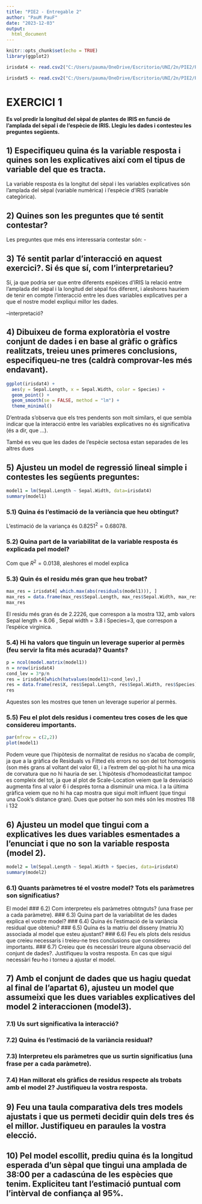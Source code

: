 ```yaml
---
title: "PIE2 - Entregable 2"
author: "PauM PauF"
date: "2023-12-03"
output: 
  html_document
---
```


```r
knitr::opts_chunk$set(echo = TRUE)
library(ggplot2)

irisdat4 <- read.csv2("C:/Users/pauma/OneDrive/Escritorio/UNI/2n/PIE2/PIE2Entr2/irisdat4.csv", stringsAsFactors=TRUE)

irisdat5 <- read.csv2("C:/Users/pauma/OneDrive/Escritorio/UNI/2n/PIE2/PIE2Entr2/irisdat5.csv", stringsAsFactors=TRUE)
```


# EXERCICI 1

**Es vol predir la longitud del sèpal de plantes de IRIS en funció de l’amplada del sèpal i de l’espècie
de IRIS. Llegiu les dades i contesteu les preguntes següents. **

## 1) Especifiqueu quina és la variable resposta i quines son les explicatives així com el tipus de variable del que es tracta.

La variable resposta és la longitut del sèpal i les variables explicatives són l'amplada del sèpal (variable numèrica) i l'espècie d'IRIS (variable categòrica).


## 2) Quines son les preguntes que té sentit contestar? 

Les preguntes que més ens interessaria contestar són:
  - 


## 3) Té sentit parlar d’interacció en aquest exercici?. Si és que sí, com l’interpretarieu?

Sí, ja que podria ser que entre diferents espèices d'IRIS la relació entre l'amplada del sèpal i la longitud del sèpal fos diferent, i aleshores hauriem de tenir en compte l'interacció entre les dues variables explicatives per a que el nostre model expliqui millor les dades.

--interpretació?


## 4) Dibuixeu de forma exploratòria el vostre conjunt de dades i en base al gràfic o gràfics realitzats, treieu unes primeres conclusions, especifiqueu-ne tres (caldrà comprovar-les més endavant).

```r
 
ggplot(irisdat4) + 
  aes(y = Sepal.Length, x = Sepal.Width, color = Species) + 
  geom_point() + 
  geom_smooth(se = FALSE, method = "lm") + 
  theme_minimal()
```

D'entrada s'observa que els tres pendents son molt similars, el que sembla indicar que la interacció entre les variables explicatives no és significativa (és a dir, que ...).

També es veu que les dades de l'espècie sectosa estan separades de les altres dues



## 5) Ajusteu un model de regressió lineal simple i contestes les següents preguntes:

```r
model1 = lm(Sepal.Length ~ Sepal.Width, data=irisdat4)
summary(model1)

```

### 5.1) Quina és l'estimació de la veriància que heu obtingut?

L'estimació de la variança és $0.8251 ^2 = 0.68078$.

### 5.2) Quina part de la variabilitat de la variable resposta és explicada pel model?

Com que $R^2 = 0.0138$, aleshores el model explica

### 5.3) Quin és el residu més gran que heu trobat?

```r
max_res = irisdat4[ which.max(abs(residuals(model1))), ]
max_res = data.frame(max_res$Sepal.Length, max_res$Sepal.Width, max_res$Species)
max_res
```


El residu més gran és de 2.2226, que correspon a la mostra 132, amb valors Sepal length = 8.06 , Sepal width = 3.8 i Species=3, que correspon a l'espèice virginica.


### 5.4) Hi ha valors que tinguin un leverage superior al permès (feu servir la fita més acurada)? Quants?
```r

p = ncol(model.matrix(model1))
n = nrow(irisdat4)
cond_lev = 3*p/n
res = irisdat4[which(hatvalues(model1)>cond_lev),]
res = data.frame(res$X, res$Sepal.Length, res$Sepal.Width, res$Species)
res
```
Aquestes son les mostres que tenen un leverage superior al permès. 


### 5.5) Feu el plot dels residus i comenteu tres coses de les que considereu importants.

```r
par(mfrow = c(2,2))
plot(model1)

```

Podem veure que l'hipòtesis de normalitat de residus no s'acaba de complir, ja que a la gràfica de Residuals vs Fitted els errors no son del tot homogenis (son més grans al voltant del valor 6), i a l'extrem del qq-plot hi ha una mica de corvatura que no hi hauria de ser.
L'hipòtesis d'homodeasticitat tampoc es compleix del tot, ja que al plot de Scale-Location veiem que la desviació augmenta fins al valor 6 i després torna a disminuïr una mica.
I a la última gràfica veiem que no hi ha cap mostra que sigui molt influent (que tingui una Cook's distance gran). Dues que potser ho son més són les mostres 118 i 132



## 6) Ajusteu un model que tingui com a explicatives les dues variables esmentades a l’enunciat i que no son la variable resposta (model 2).
```r
model2 = lm(Sepal.Length ~ Sepal.Width + Species, data=irisdat4)
summary(model2)
```

### 6.1) Quants paràmetres té el vostre model? Tots els paràmetres son significatius?
El model
### 6.2) Com interpreteu els paràmetres obtnguts? (una frase per a cada paràmetre).
### 6.3) Quina part de la variabilitat de les dades explica el vostre model?
### 6.4) Quina és l’estimació de la variància residual que obteniu?
### 6.5) Quina és la matriu del disseny (matriu X) associada al model que esteu ajustant?
### 6.6) Feu els plots dels residus que creieu necessaris i treieu-ne tres conclusions que considereu importants.
### 6.7) Creieu que és necessàri treure alguna observació del conjunt de dades?. Justifiqueu la vostra resposta. En cas que sigui necessàri feu-ho i torneu a ajustar el model.



## 7) Amb el conjunt de dades que us hagiu quedat al final de l’apartat 6), ajusteu un model que assumeixi que les dues variables explicatives del model 2 interaccionen (model3).
### 7.1) Us surt significativa la interacció?
### 7.2) Quina és l’estimació de la variància residual?
### 7.3) Interpreteu els paràmetres que us surtin significatius (una frase per a cada paràmetre).
### 7.4) Han millorat els gràfics de residus respecte als trobats amb el model 2? Justifiqueu la vostra resposta.
## 9) Feu una taula comparativa dels tres models ajustats i que us permeti decidir quin dels tres és el millor. Justifiqueu en paraules la vostra elecció.
## 10) Pel model escollit, prediu quina és la longitud esperada d’un sèpal que tingui una amplada de 38:00 per a cadascúna de les espècies que tenim. Expliciteu tant l’estimació puntual com l’intèrval de confiança al 95%.























